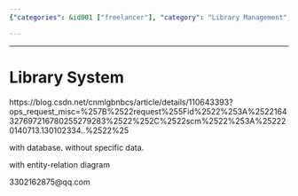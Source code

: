 ```yaml
---
{"categories": &id001 ["freelancer"], "category": "Library Management", "date": "2023-12-22 23:52:59", "description": "A Library System with a database is being discussed in this article. The system currently lacks specific data, and an entity-relation diagram is provided to help understand the structure of the system. Contact information is also included for those who require further assistance or have any questions.", "tags": *id001, "title": "Library System"}

---
```


------

# Library System

https://blog.csdn.net/cnmlgbnbcs/article/details/110643393?ops_request_misc=%257B%2522request%255Fid%2522%253A%2522164327697216780255279283%2522%252C%2522scm%2522%253A%252220140713.130102334..%2522%25

with database. without specific data.

with entity-relation diagram

3302162875@qq.com

